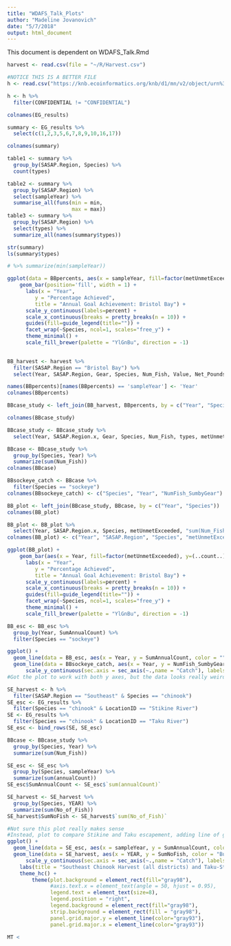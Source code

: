 ```yaml
---
title: "WDAFS_Talk_Plots"
author: "Madeline Jovanovich"
date: "5/7/2018"
output: html_document
---
```


This document is dependent on WDAFS_Talk.Rmd

```r
harvest <- read.csv(file = "~/R/Harvest.csv")

#NOTICE THIS IS A BETTER FILE
h <- read.csv("https://knb.ecoinformatics.org/knb/d1/mn/v2/object/urn%3Auuid%3A6619074a-3037-41a6-8dbf-9bf2988cabec", stringsAsFactors = FALSE)

h <- h %>%
  filter(CONFIDENTIAL != "CONFIDENTIAL")
```

```r
colnames(EG_results)

summary <- EG_results %>%
  select(c(1,2,3,5,6,7,8,9,10,16,17))

colnames(summary)

table1 <- summary %>%
  group_by(SASAP.Region, Species) %>%
  count(types) 

table2 <- summary %>%
  group_by(SASAP.Region) %>%
  select(sampleYear) %>%
  summarise_all(funs(min = min, 
                     max = max))
table3 <- summary %>%
  group_by(SASAP.Region) %>%
  select(types) %>%
  summarize_all(names(summary$types))

str(summary)
ls(summary$types)

# %>% summarize(min(sampleYear))

```

```r
ggplot(data = BBpercents, aes(x = sampleYear, fill=factor(metUnmetExceeded), y=(..count..))) + 
    geom_bar(position='fill', width = 1) +
      labs(x = "Year", 
         y = "Percentage Achieved", 
         title = "Annual Goal Achievement: Bristol Bay") + 
      scale_y_continuous(labels=percent) +
      scale_x_continuous(breaks = pretty_breaks(n = 10)) +
      guides(fill=guide_legend(title="")) + 
      facet_wrap(~Species, ncol=1, scales="free_y") + 
      theme_minimal() +
      scale_fill_brewer(palette = "YlGnBu", direction = -1) 
  

BB_harvest <- harvest %>%
  filter(SASAP.Region == "Bristol Bay") %>%
  select(Year, SASAP.Region, Gear, Species, Num_Fish, Value, Net_Pounds)

names(BBpercents)[names(BBpercents) == 'sampleYear'] <- 'Year'
colnames(BBpercents)

BBcase_study <- left_join(BB_harvest, BBpercents, by = c("Year", "Species"))

colnames(BBcase_study)

BBcase_study <- BBcase_study %>%
  select(Year, SASAP.Region.x, Gear, Species, Num_Fish, types, metUnmetExceeded)

BBcase <- BBcase_study %>%
  group_by(Species, Year) %>%
  summarize(sum(Num_Fish))
colnames(BBcase)

BBsockeye_catch <- BBcase %>%
  filter(Species == "sockeye")
colnames(BBsockeye_catch) <- c("Species", "Year", "NumFish_SumbyGear")

BB_plot <- left_join(BBcase_study, BBcase, by = c("Year", "Species"))
colnames(BB_plot)

BB_plot <- BB_plot %>%
  select(Year, SASAP.Region.x, Species, metUnmetExceeded, "sum(Num_Fish)")
colnames(BB_plot) <- c("Year", "SASAP.Region", "Species", "metUnmetExceeded", "NumFish_SumbyGear")

ggplot(BB_plot) + 
    geom_bar(aes(x = Year, fill=factor(metUnmetExceeded), y=(..count..)), position='fill', width = 1) +
      labs(x = "Year", 
         y = "Percentage Achieved", 
         title = "Annual Goal Achievement: Bristol Bay") + 
      scale_y_continuous(labels=percent) +
      scale_x_continuous(breaks = pretty_breaks(n = 10)) +
      guides(fill=guide_legend(title="")) + 
      facet_wrap(~Species, ncol=1, scales="free_y") + 
      theme_minimal() +
      scale_fill_brewer(palette = "YlGnBu", direction = -1) 

BB_esc <- BB_esc %>%
  group_by(Year, SumAnnualCount) %>%
  filter(Species == "sockeye")

ggplot() +
  geom_line(data = BB_esc, aes(x = Year, y = SumAnnualCount, color = "")) + 
  geom_line(data = BBsockeye_catch, aes(x = Year, y = NumFish_SumbyGear, color = "Bu")) +
      scale_y_continuous(sec.axis = sec_axis(~.,name = "Catch"), labels = comma)
#Got the plot to work with both y axes, but the data looks really weird

```



```r
SE_harvest <- h %>%
  filter(SASAP.Region == "Southeast" & Species == "chinook")
SE_esc <- EG_results %>%
  filter(Species == "chinook" & LocationID == "Stikine River")
SE <- EG_results %>%
  filter(Species == "chinook" & LocationID == "Taku River")
SE_esc <- bind_rows(SE, SE_esc)

BBcase <- BBcase_study %>%
  group_by(Species, Year) %>%
  summarize(sum(Num_Fish))

SE_esc <- SE_esc %>%
  group_by(Species, sampleYear) %>%
  summarize(sum(annualCount))
SE_esc$SumAnnualCount <- SE_esc$`sum(annualCount)`

SE_harvest <- SE_harvest %>%
  group_by(Species, YEAR) %>%
  summarize(sum(No_of_Fish))
SE_harvest$SumNoFish <- SE_harvest$`sum(No_of_Fish)`

#Not sure this plot really makes sense
#Instead, plot to compare Stikine and Taku escapement, adding line of goals
ggplot() +
  geom_line(data = SE_esc, aes(x = sampleYear, y = SumAnnualCount, color = "")) +
  geom_line(data = SE_harvest, aes(x = YEAR, y = SumNoFish, color = "Bu")) +
      scale_y_continuous(sec.axis = sec_axis(~.,name = "Catch"), labels = comma) + 
    labs(title = "Southeast Chinook Harvest (all districts) and Taku-Stikine Chinook Escapement") +
    theme_hc() +
        theme(plot.background = element_rect(fill="gray98"),
              #axis.text.x = element_text(angle = 50, hjust = 0.95),
              legend.text = element_text(size=8), 
              legend.position = "right", 
              legend.background = element_rect(fill="gray98"),
              strip.background = element_rect(fill = "gray98"),
              panel.grid.major.y = element_line(color="gray93"), 
              panel.grid.major.x = element_line(color="gray93"))
```

```r
MT <
```